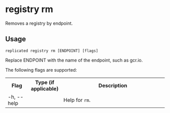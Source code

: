 
# registry rm

Removes a registry by endpoint.

## Usage

```
replicated registry rm [ENDPOINT] [flags]
```

Replace ENDPOINT with the name of the endpoint, such as gcr.io.

The following flags are supported:

<table>
  <tr>
    <th width="15%">Flag</th>
    <th width="15%">Type (if applicable)</th>
    <th width="70%">Description</th>
  </tr>
  <App/>
  <tr>
    <td>-h, --help</td>
    <td></td>
    <td>Help for <code>rm</code>.</td>
  </tr>
  <Token/>
</table>
